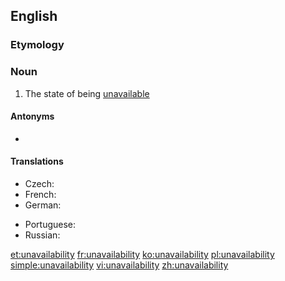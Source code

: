 ==English==

===Etymology===
{{prefix|en|un|availability}}

===Noun===
{{en-noun|~|unavailabilities}}

# The state of being [[unavailable]]

====Antonyms====
* {{l|en|availability}}

====Translations====
{{trans-top|state of being unavailable}}
* Czech: {{t|cs|nedostupnost|f}}
* French: {{t+|fr|indisponibilité|f}}
* German: {{t|de|Nichtverfügbarkeit|f}}
{{trans-mid}}
* Portuguese: {{t|pt|indisponibilidade|f}}
* Russian: {{t+|ru|недосту́пность|f}}
{{trans-bottom}}

[[et:unavailability]]
[[fr:unavailability]]
[[ko:unavailability]]
[[pl:unavailability]]
[[simple:unavailability]]
[[vi:unavailability]]
[[zh:unavailability]]